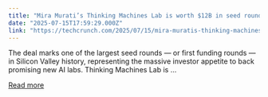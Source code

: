 ```yaml
---
title: "Mira Murati’s Thinking Machines Lab is worth $12B in seed round"
date: "2025-07-15T17:59:29.000Z"
link: "https://techcrunch.com/2025/07/15/mira-muratis-thinking-machines-lab-is-worth-12b-in-seed-round/"
---
```


The deal marks one of the largest seed rounds — or first funding rounds — in Silicon Valley history, representing the massive investor appetite to back promising new AI labs. Thinking Machines Lab is ...

[Read more](https://techcrunch.com/2025/07/15/mira-muratis-thinking-machines-lab-is-worth-12b-in-seed-round/)
